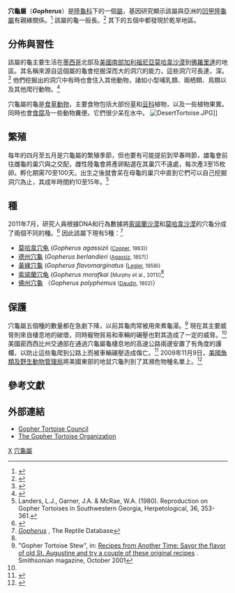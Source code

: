 {{Automatic taxobox
| taxon = Gopherus
| authority = [[Constantine_Samuel_Rafinesque-Schmaltz|Rafinesque]], 1832
| image = Gopherus_polyphemus_Tomfriedel.jpg
| image_caption = [[佛州穴龜|佛州穴龜]]
| subdivision_ranks = 種
| subdivision =
* ''G. agassizii'' (Cooper, 1863)
* ''G. berlandieri'' (Agassiz, 1857)
* ''G. flavomarginatus'' Legler, 1959
* ''G. morafkai'' Murphy et al., 2011
* ''G. polyphemus'' (Daudin, 1802)
}}

'''穴龜屬'''（'''''Gopherus'''''）是[[陸龜科|陸龜科]]下的一個[[屬|屬]]，基因研究顯示該屬與亞洲的[[凹甲陸龜屬|凹甲陸龜屬]]有親緣關係。<ref name = "Le et al.">{{cite journal
  | last = Le
  | first = M.
  | authorlink = 
  | coauthors = Raxworthy, C. J., McCord, W. P., Mertz, L.
  | title = A molecular phylogeny of tortoises (Testudines: Testudinidae) based on mitochondrial and nuclear genes
  | journal = Molecular Phylogenetics and Evolution
  | volume = 40
  | issue = 2
  | pages = 517–531
  | publisher = 
  | location = 
  | date = 2006-05-05
  | url = http://www.sciencedirect.com/science?_ob=ArticleURL&_udi=B6WNH-4JWFGYC-1&_user=4430&_rdoc=1&_fmt=&_orig=search&_sort=d&view=c&_acct=C000059594&_version=1&_urlVersion=0&_userid=4430&md5=17737ababb8f6b572a3a44a520001dc6
  | doi = 10.1016/j.ympev.2006.03.003
  | id = 
  | accessdate = 
  | pmid = 16678445
  | archive-date = 2008-10-07
  | archive-url = https://web.archive.org/web/20081007075708/http://www.sciencedirect.com/science?_ob=ArticleURL&_udi=B6WNH-4JWFGYC-1&_user=4430&_rdoc=1&_fmt=&_orig=search&_sort=d&view=c&_acct=C000059594&_version=1&_urlVersion=0&_userid=4430&md5=17737ababb8f6b572a3a44a520001dc6
  | dead-url = no
  }}</ref> 該屬的龜一般長{{convert|20|-|50|cm|in}}。<ref name="Franklin">{{cite book |url=http://books.google.com/?id=rBbuYFjiTNMC&printsec=frontcover |title=Turtles: An Extraordinary Natural History 245 Million Years in the Making |first=Carl J. |last=Franklin |publisher=MBI Publishing Company |year=2007 |isbn=978-0-7603-2981-8 |pages=129–131}}</ref> 其下的五個中都發現於乾旱地區。

==分佈與習性==
該屬的龜主要生活在[[墨西哥|墨西哥]]北部及[[美國南部|美國南部]][[加利福尼亞|加利福尼亞]][[莫哈韋沙漠|莫哈韋沙漠]]到[[佛羅里達|佛羅里達]]的地區。其名稱來源自這個屬的龜會挖掘深而大的洞穴的能力，這些洞穴可長達{{convert|40|ft|m}}，深{{convert|10|ft|m}}。<ref>{{cite web|url=http://www.gophertortoisecouncil.org/about.php |title=About The Gopher tortoise |publisher=Gopher Tortoise Council |accessdate=2009-07-03 |deadurl=yes |archiveurl=https://web.archive.org/web/20090901200608/http://www.gophertortoisecouncil.org/about.php |archivedate=2009-09-01 }}</ref> 他們挖掘出的洞穴中有時也會住入其他動物，諸如小型哺乳類、兩栖類、鳥類以及其他爬行動物。<ref name="Turtles">{{cite book |url=http://books.google.com/?id=CQ4Trk0_K5wC&printsec=frontcover |title=Turtles |first=Charles |last=Fergus |publisher=Stackpole Books |year=2007 |isbn=978-0-8117-3420-2 |pages=22–24}}</ref>

穴龜屬的龜是[[食草動物|食草動物]]，主要食物包括大部份[[草|草]]和[[豆科|豆科]]植物，以及一些植物果實。同時也會[[食腐動物|食腐]]及一些動物糞便。它們很少呆在水中。
[[File:DesertTortoise.JPG|right]]]]

==繁殖==
每年的四月至五月是穴龜屬的繁殖季節，但也要有可能提前到早春時節，雄龜會前往雌龜的巢穴與之交配，雌性陸龜會將產卵點選在其巢穴不遠處，每次產3至15枚卵。孵化期需70至100天。出生之後就會呆在母龜的巢穴中直到它們可以自己挖掘洞穴為止，其成年時間約10至15年。<ref>Landers, L.J., Garner, J.A. & McRae, W.A. (1980). Reproduction on Gopher Tortoises in Southwestern Georgia, Herpetological, 36, 353-361.</ref>

==種==

2011年7月，研究人員根據DNA和行為數據將[[索诺兰沙漠|索諾蘭沙漠]]和[[莫哈韋沙漠|莫哈韋沙漠]]的穴龜分成了兩個不同的種。<ref name="usgs.gov">{{Cite web |url=http://www.usgs.gov/newsroom/article.asp?ID=2842&from=rss_home |title=US Geological Survey |accessdate=2013-07-07 |archive-date=2016-03-03 |archive-url=https://web.archive.org/web/20160303225942/http://www.usgs.gov/newsroom/article.asp?ID=2842&from=rss_home |dead-url=no }}</ref> 因此該屬下現有5種：<ref>[http://reptile-database.reptarium.cz/advanced_search?genus=Gopherus ''Gopherus''] {{Wayback|url=http://reptile-database.reptarium.cz/advanced_search?genus=Gopherus |date=20160305000348 }}, The Reptile Database</ref>
*[[莫哈韋穴龟|莫哈韋穴龟]] (''Gopherus agassizii'' <small>([[James_Graham_Cooper|Cooper]], 1863))</small>
* [[德州穴龜|德州穴龜]] (''Gopherus berlandieri'' <small>([[Louis_Agassiz|Agassiz]], 1857)</small>）
* [[黃緣穴龜|黃緣穴龜]] (''Gopherus flavomarginatus'' (<small>[[John_M._Legler|Legler]], 1959))</small>
*[[索諾蘭穴龟|索諾蘭穴龟]] (''Gopherus morafkai'' (<small>Murphy et al., 2011))</small><ref name="usgs.gov"/>
* [[佛州穴龜|佛州穴龜]] （''Gopherus polyphemus'' <small>([[François_Marie_Daudin|Daudin]], 1802)</small>）

==保護==
穴龜屬五個種的數量都在急劇下降，以前其龜肉常被用來煮龜湯。<ref>"Gopher Tortoise Stew", in: [http://www.smithsonianmag.com/people-places/journeys_recipe.html?c=y&page=2  Recipes from Another Time: Savor the flavor of old St. Augustine and try a couple of these original recipes] {{Wayback|url=http://www.smithsonianmag.com/people-places/journeys_recipe.html?c=y&page=2 |date=20130731080318 }}.  Smithsonian magazine, October 2001</ref> 現在其主要威脅則來自棲息地的破壞，同時寵物貿易和車輛的碾壓也對其造成了一定的威脅。<ref name="Franklin"/> 美國密西西比州交通部在通過穴龜屬龜棲息地的高速公路兩邊安置了有角度的護欄，以防止這些龜爬到公路上而被車輛碾壓造成傷亡。<ref>{{cite web |title= Fence with an "angle" protects gopher tortoises |url= http://www.fhwa.dot.gov/environment/wildlifeprotection/index.cfm?fuseaction=home.viewArticle&articleID=44 |publisher= US Department of Transportation |date= 2003-04-25 |accessdate= 2010-04-18 |archive-date= 2010-06-21 |archive-url= https://web.archive.org/web/20100621060509/http://www.fhwa.dot.gov/environment/wildlifeprotection/index.cfm?fuseaction=home.viewArticle&articleID=44 |dead-url= no }}</ref> 2009年11月9日，[[美國魚類及野生動物管理局|美國魚類及野生動物管理局]]將美國東部的地鼠穴龜列到了其瀕危物種名單上。<ref>{{cite journal |url=http://www.fws.gov/policy/library/2009/E9-26841.pdf |title=Federal Register, 50 CFR Part 17 |publisher=National Archives and Records Administration |volume=74 |issue=215 |date=2009-11-09 |accessdate=2009-11-13 |journal= |archive-date=2012-11-11 |archive-url=https://web.archive.org/web/20121111064737/http://www.fws.gov/policy/library/2009/E9-26841.pdf |dead-url=no }}</ref>

==參考文獻==
{{reflist}}

==外部連結==
{{Commonscat|Gopherus|穴龜屬}}
{{wikispecies}}
* [http://www.gophertortoisecouncil.org Gopher Tortoise Council] {{Wayback|url=http://www.gophertortoisecouncil.org/ |date=20070925070959 }}
* [http://www.gophertortoise.org The Gopher Tortoise Organization] {{Wayback|url=http://www.gophertortoise.org/ |date=20070925080756 }}
{{龟鳖目|T.}}
{{Taxonbar}}
[[Category:1832年描述的分类群|X]]
[[Category:穴龜屬|]]